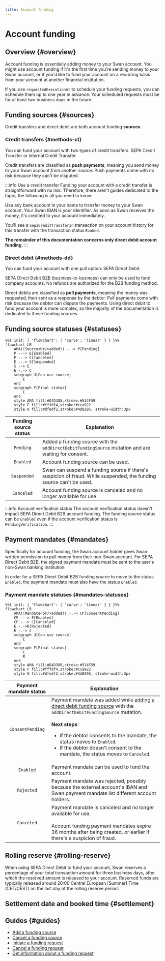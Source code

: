 ```yaml
---
title: Account funding
---
```


# Account funding

## Overview {#overview}

Account funding is essentially adding money to your Swan account.
You might use account funding if it's the first time you're sending money to your Swan account, or if you'd like to fund your account on a recurring basis from your account at another financial institution.

If you use `requestedExecutionAt` to schedule your funding requests, you can schedule them up to one year in advance.
Your scheduled requests must be for at least two business days in the future.


## Funding sources {#sources}


<AccountFundingDefinition />

Credit transfers and direct debit are both account funding **sources**.

### Credit transfers {#methods-ct}

You can fund your account with two types of credit transfers: SEPA Credit Transfer or Internal Credit Transfer.

Credit transfers are classified as **push payments**, meaning you send money *to* your Swan account *from* another source.
Push payments come with no risk because they can't be disputed.

:::info Use a credit transfer
Funding your account with a credit transfer is straightforward with no risk.
Therefore, there aren't guides dedicated to the topic; the following is all you need to know:

Use any bank account in your name to transfer money to your Swan account.
Your Swan IBAN is your identifier.
As soon as Swan receives the money, it's credited to your account immediately.

You'll see a `SepaCreditTransferIn` transaction on your account history for this transfer with the transaction status `Booked`.

**The remainder of this documentation concerns only direct debit account funding.**
:::

### Direct debit {#methods-dd}

You can fund your account with one pull option: SEPA Direct Debit.

SEPA Direct Debit B2B (business-to-business) can only be used to fund company accounts.
No refunds are authorized for the B2B funding method.

Direct debits are classified as **pull payments**, meaning the money was requested, then sent as a response by the debtor.
Pull payments come with risk because the debtor can dispute the payments.
Using direct debit to fund your account is more complex, so the majority of the documentation is dedicated to these funding sources.

## Funding source statuses {#statuses}

```mermaid
%%{ init: { 'flowchart': { 'curve': 'linear' } } }%%
flowchart LR
    AMA((Source<br/>added)) -.-> P[Pending]
    P ---> E[Enabled]
    P -.-> C[Canceled]
    E -.-> S[Suspended]
    S --> E
    E -.-> C
    subgraph U[Can use source]
        E
    end
    subgraph F[Final status]
        C
    end
    style AMA fill:#D4D3D5,stroke:#514F59
    style F fill:#fffdf4,stroke:#cca922
    style U fill:#dfedf2,stroke:#4d8296, stroke-width:3px
```

| Funding source status | Explanation |
|:---:|---|
| `Pending` | Added a funding source with the `addDirectDebitFundingSource` mutation and are waiting for consent. |
| `Enabled` | Account funding source can be used. |
| `Suspended` | Swan can suspend a funding source if there's suspicion of fraud. While suspended, the funding source can't be used. |
| `Canceled` | Account funding source is canceled and no longer available for use. |

:::info Account verification status
The account verification status doesn't impact SEPA Direct Debit B2B account funding.
The funding source status can be `Enabled` even if the account verification status is `PendingVerification`.
:::

## Payment mandates {#mandates}


> <PaymentMandateDefinition />

Specifically for account funding, the Swan account holder gives Swan written permission to pull money from their non-Swan account.
For SEPA Direct Debit B2B, the signed payment mandate must be sent to the user's non-Swan banking institution.

In order for a SEPA Direct Debit B2B funding source to move to the status `Enabled`, the payment mandate must also have the status `Enabled`.

### Payment mandate statuses {#mandates-statuses}

```mermaid
%%{ init: { 'flowchart': { 'curve': 'linear' } } }%%
flowchart LR
    AMA((Mandate<br/>added)) -.-> CP[ConsentPending]
    CP ---> E[Enabled]
    CP -.-> C[Canceled]
    E -.->R[Rejected]
    E -.-> C
    subgraph U[Can use source]
        E
    end
    subgraph F[Final status]
        C
        R
    end
    style AMA fill:#D4D3D5,stroke:#514F59
    style F fill:#fffdf4,stroke:#cca922
    style U fill:#dfedf2,stroke:#4d8296, stroke-width:3px
```

| Payment mandate status | Explanation |
| :---: |---|
| `ConsentPending` | Payment mandate was added while [adding a direct debit funding source](./guide-add-source.mdx) with the `addDirectDebitFundingSource` mutation.<br/><br/>**Next steps**: <ul><li>If the debtor consents to the mandate, the status moves to `Enabled`.</li><li>If the debtor doesn't consent to the mandate, the status moves to `Canceled`.</li></ul> |
| `Enabled` | Payment mandate can be used to fund the account.  |
| `Rejected` | Payment mandate was rejected, possibly because the external account's IBAN and Swan payment mandate list different account holders. |
| `Canceled` | Payment mandate is canceled and no longer available for use.<br/><br/>Account funding payment mandates expire 36 months after being created, or earlier if there's a suspicion of fraud. |

## Rolling reserve {#rolling-reserve}

When using SEPA Direct Debit to fund your account, Swan reserves a percentage of your total transaction amount for three business days, after which the reserved amount is released to your account.
Reserved funds are typically released around 20:00 Central European [Summer] Time (CET/CEST) on the last day of the rolling reserve period.


<RollingReserveDefinition />

## Settlement date and booked time {#settlement}


<SddBookedTime />


<DayTimeStandard />

## Guides {#guides}

- [Add a funding source](./guide-add-source.mdx)
- [Cancel a funding source](./guide-cancel-source.mdx)
- [Initiate a funding request](./guide-initiate-request.mdx)
- [Cancel a funding request](./guide-cancel-request.mdx)
- [Get information about a funding request](./guide-get-info.mdx)